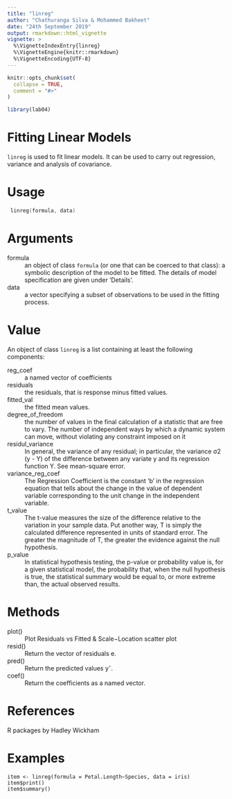 ```yaml
---
title: "linreg"
author: "Chathuranga Silva & Mohammed Bakheet"
date: "24th September 2019"
output: rmarkdown::html_vignette
vignette: >
  %\VignetteIndexEntry{linreg}
  %\VignetteEngine{knitr::rmarkdown}
  %\VignetteEncoding{UTF-8}
---
```


```r
knitr::opts_chunk$set(
  collapse = TRUE,
  comment = "#>"
)
```

```r
library(lab04)
```

# Fitting Linear Models

``` linreg ``` is used to fit linear models. It can be used to carry out regression, variance and analysis of covariance.

# Usage

```c
 linreg(formula, data)
```

# Arguments

formula
  : an object of class ``` formula ``` (or one that can be coerced to that class): a symbolic description of the model to be fitted. The details of model specification are given under ‘Details’.
  
data
  : a vector specifying a subset of observations to be used in the fitting process.

# Value

An object of class ``` linreg ``` is a list containing at least the following components:

reg_coef
  : a named vector of coefficients
  
residuals
  : the residuals, that is response minus fitted values.
  
fitted_val
  : the fitted mean values.
  
degree_of_freedom
  : the number of values in the final calculation of a statistic that are free to vary. The number of independent ways by which a dynamic system can move, without violating any constraint imposed on it
  
residul_variance
  : In general, the variance of any residual; in particular, the variance σ2 (y - Y) of the difference between any variate y and its regression function Y. See mean-square error.
  
variance_reg_coef
  : The Regression Coefficient is the constant 'b' in the regression equation that tells about the change in the value of dependent variable corresponding to the unit change in the independent variable.
  
t_value
  : The t-value measures the size of the difference relative to the variation in your sample data. Put another way, T is simply the calculated difference represented in units of standard error. The greater the magnitude of T, the greater the evidence against the null hypothesis.
  
p_value
  : In statistical hypothesis testing, the p-value or probability value is, for a given statistical model, the probability that, when the null hypothesis is true, the statistical summary would be equal to, or more extreme than, the actual observed results.
  
# Methods

plot()
  : Plot Residuals vs Fitted & Scale−Location scatter plot
  
resid()
  : Return the vector of residuals e.

pred()
  : Return the predicted values yˆ.
  
coef()
  : Return the coefficients as a named vector.

# References

R packages by Hadley Wickham 

# Examples

```
item <- linreg(formula = Petal.Length~Species, data = iris)
item$print()
item$summary()

```

